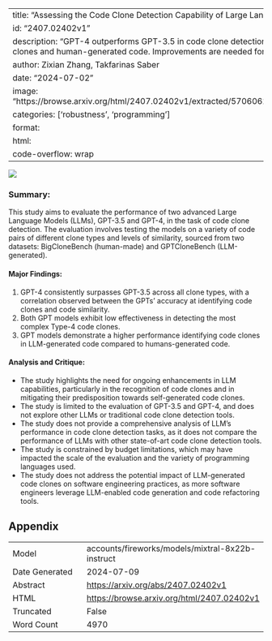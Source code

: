 
---
title: "Assessing the Code Clone Detection Capability of Large Language Models"
id: "2407.02402v1"
description: "GPT-4 outperforms GPT-3.5 in code clone detection, but both struggle with complex clones and human-generated code. Improvements are needed for LLM code clone recognition."
author: Zixian Zhang, Takfarinas Saber
date: "2024-07-02"
image: "https://browse.arxiv.org/html/2407.02402v1/extracted/5706062/images/similar_distribution.png"
categories: ['robustness', 'programming']
format:
  html:
    code-overflow: wrap
---

![](https://browse.arxiv.org/html/2407.02402v1/extracted/5706062/images/similar_distribution.png)

### Summary:

This study aims to evaluate the performance of two advanced Large Language Models (LLMs), GPT-3.5 and GPT-4, in the task of code clone detection. The evaluation involves testing the models on a variety of code pairs of different clone types and levels of similarity, sourced from two datasets: BigCloneBench (human-made) and GPTCloneBench (LLM-generated).

#### Major Findings:
1. GPT-4 consistently surpasses GPT-3.5 across all clone types, with a correlation observed between the GPTs’ accuracy at identifying code clones and code similarity.
2. Both GPT models exhibit low effectiveness in detecting the most complex Type-4 code clones.
3. GPT models demonstrate a higher performance identifying code clones in LLM-generated code compared to humans-generated code.

#### Analysis and Critique:
- The study highlights the need for ongoing enhancements in LLM capabilities, particularly in the recognition of code clones and in mitigating their predisposition towards self-generated code clones.
- The study is limited to the evaluation of GPT-3.5 and GPT-4, and does not explore other LLMs or traditional code clone detection tools.
- The study does not provide a comprehensive analysis of LLM’s performance in code clone detection tasks, as it does not compare the performance of LLMs with other state-of-art code clone detection tools.
- The study is constrained by budget limitations, which may have impacted the scale of the evaluation and the variety of programming languages used.
- The study does not address the potential impact of LLM-generated code clones on software engineering practices, as more software engineers leverage LLM-enabled code generation and code refactoring tools.

## Appendix

|          |          |
|----------|----------|
| Model     | accounts/fireworks/models/mixtral-8x22b-instruct       |
| Date Generated     | 2024-07-09       |
| Abstract | [https://arxiv.org/abs/2407.02402v1](https://arxiv.org/abs/2407.02402v1)        |
| HTML     | [https://browse.arxiv.org/html/2407.02402v1](https://browse.arxiv.org/html/2407.02402v1)       |
| Truncated       | False       |
| Word Count       | 4970       |